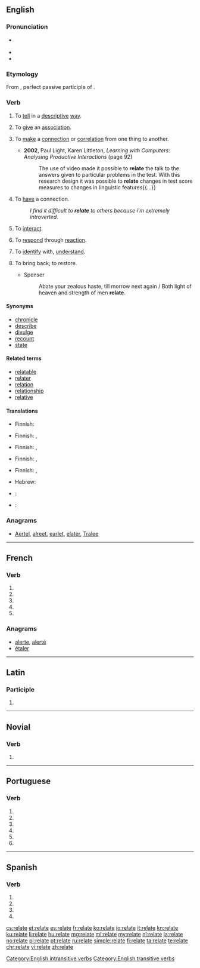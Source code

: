{{also|relaté}}
==English==

===Pronunciation===
* {{a|US}} {{IPA|/ɹiˈleɪt/}}
* {{audio|En-us-relate.ogg|Audio (US)}}
* {{rhymes|eɪt}}

===Etymology===
From {{etyl|la|en}} {{term|relātus|lang=la}}, perfect passive participle of {{term|referō||carry back; report|lang=la}}.

===Verb===
{{en-verb|relat|ing}}

# {{context|transitive|lang=en}} To [[tell]] in a [[descriptive]] [[way]].
# {{context|transitive|lang=en}} To [[give]] an [[association]].
# {{context|transitive|lang=en}} To [[make]] a [[connection]] or [[correlation]] from one thing to another.
#* '''2002''', Paul Light, Karen Littleton, ''Learning with Computers: Analysing Productive Interactions'' (page 92)
#*: The use of video made it possible to '''relate''' the talk to the answers given to particular problems in the test. With this research design it was possible to '''relate''' changes in test score measures to changes in linguistic features{{...}}
# {{context|intransitive|lang=en}} To [[have]] a connection.
#: ''I find it difficult to '''relate''' to others because i'm extremely introverted''.
# {{context|intransitive|lang=en}} To [[interact]].
# {{context|intransitive|lang=en}} To [[respond]] through [[reaction]].
# {{context|intransitive|with '''to'''|lang=en}} To [[identify]] with, [[understand]].
# {{context|obsolete|lang=en}} To bring back; to restore.
#* Spenser
#*: Abate your zealous haste, till morrow next again / Both light of heaven and strength of men '''relate'''.

====Synonyms====
* [[chronicle]]
* [[describe]]
* [[divulge]]
* [[recount]]
* [[state]]

====Related terms====
* [[relatable]]
* [[relater]]
* [[relation]]
* [[relationship]]
* [[relative]]

====Translations====
{{trans-see|to narrate|narrate}}

{{trans-top|to give an association}}
* Finnish: {{t-|fi|tuoda mieleen}}
{{trans-mid}}
{{trans-bottom}}

{{trans-top|to make a connection from sth to sth}}
* Finnish: {{t+|fi|liittää}}, {{t+|fi|yhdistää}}
{{trans-mid}}
{{trans-bottom}}

{{trans-top|to have a connection}}
* Finnish: {{t+|fi|liittyä}}, {{t-|fi|yhdistyä}}
{{trans-mid}}
{{trans-bottom}}

{{trans-see|to interact|interact}}

{{trans-top|to respond through reaction}}
* Finnish: {{t+|fi|vastata}}, {{t+|fi|reagoida}}
{{trans-mid}}
{{trans-bottom}}

{{trans-top|to identify with, understand}}
* Finnish: {{t+|fi|ymmärtää}}, {{t-|fi|samastua}}
{{trans-mid}}
* Hebrew: {{t-|he|הזדהה|alt=הזדהה (עם)|tr=hizdahá}}
{{trans-bottom}}

{{checktrans-top}}
* {{ttbc|nl}}: {{t-|nl|relateren}}
* {{ttbc|fr}}: {{t+|fr|concerner}}
{{trans-bottom}}

===Anagrams===
* [[Aertel#English|Aertel]], [[alreet#English|alreet]], [[earlet#English|earlet]], [[elater#English|elater]], [[Tralee#English|Tralee]]

[[Category:English intransitive verbs]]
[[Category:English transitive verbs]]

----

==French==

===Verb===
{{fr-verb-form}}

# {{conjugation of|relater||1|s|pres|ind|lang=fr}}
# {{conjugation of|relater||3|s|pres|ind|lang=fr}}
# {{conjugation of|relater||1|s|pres|sub|lang=fr}}
# {{conjugation of|relater||3|s|pres|sub|lang=fr}}
# {{conjugation of|relater||2|s|imp|lang=fr}}

===Anagrams===
* [[alerte#French|alerte]], [[alerté#French|alerté]]
* [[étaler#French|étaler]]

----

==Latin==

===Participle===
{{la-part-form|relāte}}

# {{inflection of|relātus||voc|m|s|lang=la}}

----

==Novial==

===Verb===
{{head|nov|verb}}

# {{l/en|relate}}

----

==Portuguese==

===Verb===
{{pt-verb-form|relatar}}

# {{pt-verb form of|relatar|ar|imperative|affirmative|singular|first}}
# {{pt-verb form of|relatar|ar|imperative|affirmative|singular|third}}
# {{pt-verb form of|relatar|ar|imperative|negative|singular|first}}
# {{pt-verb form of|relatar|ar|imperative|negative|singular|third}}
# {{pt-verb form of|relatar|ar|subjunctive|present|singular|first}}
# {{pt-verb form of|relatar|ar|subjunctive|present|singular|third}}

----

==Spanish==

===Verb===
{{es-verb-form|relatar}}

# {{es-verb form of|ending=ar|mood=imperative|pers=2|formal=yes|number=singular|relatar}}
# {{es-verb form of|ending=ar|mood=subjunctive|tense=present|pers=1|number=singular|relatar}}
# {{es-verb form of|ending=ar|mood=subjunctive|tense=present|pers=2|formal=yes|number=singular|relatar}}
# {{es-verb form of|ending=ar|mood=subjunctive|tense=present|pers=3|number=singular|relatar}}

[[cs:relate]]
[[et:relate]]
[[es:relate]]
[[fr:relate]]
[[ko:relate]]
[[io:relate]]
[[it:relate]]
[[kn:relate]]
[[ku:relate]]
[[li:relate]]
[[hu:relate]]
[[mg:relate]]
[[ml:relate]]
[[my:relate]]
[[nl:relate]]
[[ja:relate]]
[[no:relate]]
[[pl:relate]]
[[pt:relate]]
[[ru:relate]]
[[simple:relate]]
[[fi:relate]]
[[ta:relate]]
[[te:relate]]
[[chr:relate]]
[[vi:relate]]
[[zh:relate]]